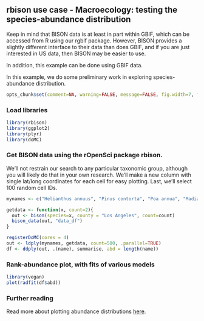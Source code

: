 ## rbison use case - Macroecology: testing the species-abundance distribution

Keep in mind that BISON data is at least in part within GBIF, which can be accessed from R using our rgbif package. However, BISON provides a slightly different interface to their data than does GBIF, and if you are just interested in US data, then BISON may be easier to use. 

In addition, this example can be done using GBIF data.

In this example, we do some preliminary work in exploring species-abundance distribution. 

```r
opts_chunk$set(comment=NA, warning=FALSE, message=FALSE, fig.width=7, fig.height=6)
```

### Load libraries

```r
library(rbison)
library(ggplot2)
library(plyr)
library(doMC)
```

### Get BISON data using the rOpenSci package rbison.

We'll not restrain our search to any particular taxonomic group, although you will likely do that in your own research. We'll make a new column with single lat/long coordinates for each cell for easy plotting. Last, we'll select 100 random cell IDs.

```r
mynames <- c("Helianthus annuus", "Pinus contorta", "Poa annua", "Madia sativa", "Arctostaphylos glauca", "", "Heteromeles arbutifolia", "Symphoricarpos albus", "Ribes viburnifolium", "Diplacus aurantiacus", "Salvia leucophylla", "Encelia californica", "Ribes indecorum", "Ribes malvaceum", "Cercocarpus betuloides", "Penstemon spectabilis")

getdata <- function(x, count=2){
  out <- bison(species=x, county = "Los Angeles", count=count)
  bison_data(out, "data_df")
}

registerDoMC(cores = 4)
out <- ldply(mynames, getdata, count=500, .parallel=TRUE)
df <- ddply(out, .(name), summarise, abd = length(name))
```

### Rank-abundance plot, with fits of various models 

```r
library(vegan)
plot(radfit(df$abd))
```

### Further reading

Read more about plotting abundance distributions [here](http://cran.r-project.org/web/packages/vegan/vignettes/diversity-vegan.pdf). 
